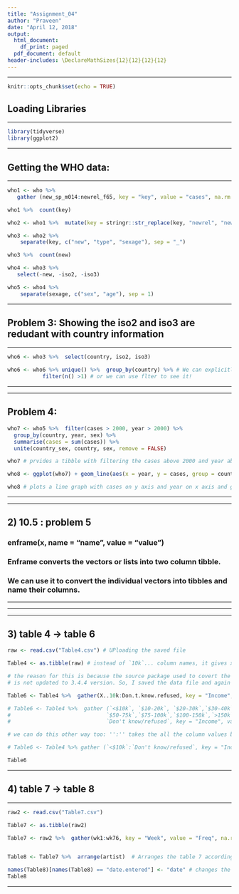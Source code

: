 ---
title: "Assignment_04"
author: "Praveen"
date: "April 12, 2018"
output:
  html_document:
    df_print: paged
  pdf_document: default
header-includes: \DeclareMathSizes{12}{12}{12}{12}
---
---

```{r setup, include=FALSE}
knitr::opts_chunk$set(echo = TRUE)
```


## Loading Libraries

******
```{r, message = FALSE, warning = FALSE, results = 'hide', include=TRUE}
library(tidyverse)
library(ggplot2)
```

******

## Getting the WHO data: 

******
```{r, warning=FALSE, echo=FALSE, results='hide'}
who1 <- who %>%  
   gather (new_sp_m014:newrel_f65, key = "key", value = "cases", na.rm = T)

who1 %>%  count(key)

who2 <- who1 %>%  mutate(key = stringr::str_replace(key, "newrel", "new_rel"))

who3 <- who2 %>%  
    separate(key, c("new", "type", "sexage"), sep = "_")

who3 %>%  count(new)

who4 <- who3 %>%  
   select(-new, -iso2, -iso3)

who5 <- who4 %>%  
    separate(sexage, c("sex", "age"), sep = 1)

```
******



## Problem 3: Showing the iso2 and iso3 are redudant with country information
******
``` {r, warning = FALSE}
who6 <- who3 %>%  select(country, iso2, iso3)

who6 <- who6 %>% unique() %>%  group_by(country) %>% # We can explicitly observe that is02 and is03 are just an short forms of country name
           filter(n() >1) # or we can use flter to see it!
```
******

******

## Problem 4: 

```{r, warning=FALSE}

who7 <- who5 %>%  filter(cases > 2000, year > 2000) %>%  
  group_by(country, year, sex) %>%  
  summarise(cases = sum(cases)) %>% 
  unite(country_sex, country, sex, remove = FALSE)

who7 # prvides a tibble with filtering the cases above 2000 and year above 2000 and grouped by country, year and sex and summarised cases and unites the country and sex which would be used to plot the graph.

who8 <- ggplot(who7) + geom_line(aes(x = year, y = cases, group = country_sex, color = sex))

who8 # plots a line graph with cases on y axis and year on x axis and gender represented as different colors. We can also plot a point graph but line grpah provides continous view of cases. 


```
******

******
## 2)   10.5 : problem 5{.smaller}

### enframe(x, name = "name", value = "value")
### Enframe converts the vectors or lists into two column tibble.
### We can use it to convert the individual vectors into tibbles and name their columns. 

******

******


******
## 3)   table 4 -> table 6

```{r, warning=FALSE}

raw <- read.csv("Table4.csv") # UPloading the saved file

Table4 <- as.tibble(raw) # instead of `10k`... column names, it gives x..10k names

# the reason for this is because the source package used to covert the data into Table 4 in tidyverse
# is not updated to 3.4.4 version. So, I saved the data file and again uploaded in here.

Table6 <- Table4 %>%  gather(X..10k:Don.t.know.refused, key = "Income", value = "Freq", na.rm = T)

# Table6 <- Table4 %>%  gather (`<$10k`, `$10-20k`, `$20-30k`,`$30-40k`,`$40-50k`,
#                              `$50-75k`,`$75-100k`,`$100-150k`,`>150k`, 
#                              `Don't know/refused`, key = "Income", value = "freq")

# we can do this other way too: '':'' takes the all the column values between and gathers

# Table6 <- Table4 %>% gather (`<$10k`:`Don't know/refused`, key = "Income", value = "Freq", na.rm = T)

Table6


```
******


## 4)   table 7 -> table 8

******
```{r, warning=FALSE}

raw2 <- read.csv("Table7.csv")

Table7 <- as.tibble(raw2)

Table7 <- raw2 %>%  gather(wk1:wk76, key = "Week", value = "Freq", na.rm = T) # gathers information about for all weeks 1 to 76. 


Table8 <- Table7 %>%  arrange(artist)  # Arranges the table 7 according to the artist.

names(Table8)[names(Table8) == "date.entered"] <- "date" # changes the data.entered name into date
Table8

```
******
